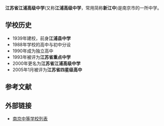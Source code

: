 {{expand|time=2018-06-07}}
{{Infobox Highschool
|中学名称 = 江苏省江浦高级中学
|校徽 =
|所在地 = {{CHN}}[[江苏省|江苏省]][[南京市|南京市]]
|建立时间=1939年
|校园=[[南京市|南京市]][[浦口区|浦口区]]象山路16号 
|学校类型=公立
|学生数量=2351<ref>{{cite web|url=http://www.jpgjzx.com/WarticleView.aspx?articleid=3tmNm7/ga,o=|title=江苏省江浦高级中学简介(2015年)|date=2015-07-13}}</ref>
|网站=http://www.jpgjzx.com/
}}
'''江苏省江浦高级中学'''(又称'''江浦高级中学'''，常用简称'''新江中''')是南京市的一所中学。

==学校历史==
*1939年建校，前身'''江浦县中学'''
*1988年学校的高中与初中分设
*1990年成为独立高中
*1993年被评为'''江苏省重点中学'''
*2000年更名为'''江苏省江浦高级中学'''
*2005年1月被评为'''江苏省四星级高中'''

==参考文献==
{{Reflist|colwidth=30}}

==外部链接==
*[[南京中等学校列表|南京中等学校列表]]

{{南京中等教育}}
{{江苏省四星级高中}}